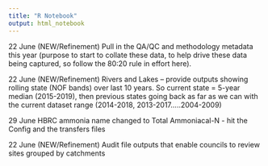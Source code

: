 ---
title: "R Notebook"
output: html_notebook
---

22 June	(NEW/Refinement) Pull in the QA/QC and methodology metadata this year (purpose to start to collate these data, to help drive these data being captured, so follow the 80:20 rule in effort here).







22 June	(NEW/Refinement) Rivers and Lakes – provide outputs showing rolling state (NOF bands) over last 10 years.  So current state = 5-year median (2015-2019), then previous states going back as far as we can with the current dataset range (2014-2018, 2013-2017…..2004-2009)   

29 June  HBRC ammonia name changed to Total Ammoniacal-N - hit the Config and the transfers files

22 June	(NEW/Refinement) Audit file outputs that enable councils to review sites grouped by catchments
